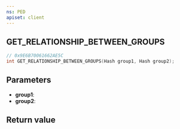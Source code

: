 ```yaml
---
ns: PED
apiset: client
---
```

## GET_RELATIONSHIP_BETWEEN_GROUPS

```c
// 0x9E6B70061662AE5C
int GET_RELATIONSHIP_BETWEEN_GROUPS(Hash group1, Hash group2);
```


## Parameters
* **group1**:
* **group2**:

## Return value